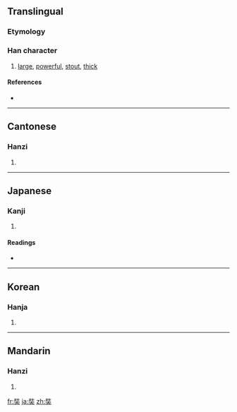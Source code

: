 {{also|弉}}
==Translingual==

===Etymology===
{{Han compound|壯|大|c1=p|c2=s|ls=psc}}

===Han character===
{{Han char|rn=37|rad=大|as=07|sn=10|four=2443<sub>0</sub>|canj=女土大 (VGK)}}

# [[large]], [[powerful]], [[stout]], [[thick]]

====References====
* {{Han ref|kx=0252.080|dkj=05928|dj=0514.030|hdz=10542.020|uh=5958|ud=22872|bh=AE4E|bd=44622}}

----

==Cantonese==

===Hanzi===
{{yue-hanzi|jyut=|y=jong6}}

# {{defn|Cantonese|sort=大07}}

----

==Japanese==

===Kanji===
{{ja-kanji|grade=|rs=大07}}

# {{defn|Japanese|sort=大07}}

====Readings====
* {{ja-readings|on=[[じょう]] (jō), [[そう]] (sō), [[ぞう]] (zō)|kun=[[さかん]] (sakan)}}

----

==Korean==

===Hanja===
{{ko-hanja|hangeul=장|rv=jang|mr=chang}}

# {{defn|Korean|sort=大07}}

----

==Mandarin==

===Hanzi===
{{cmn-hanzi|pin=[[zàng]] ([[zang4]])|wg=tsang<sup>4</sup>}}

# {{defn|Mandarin|sort=大07}}

[[fr:奘]]
[[ja:奘]]
[[zh:奘]]